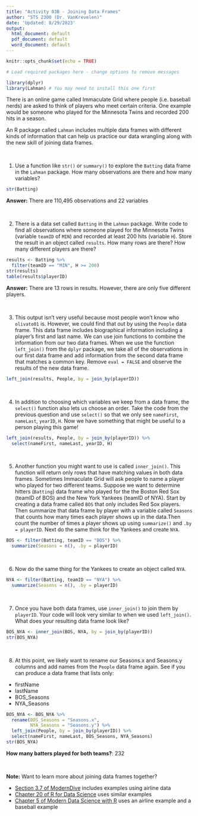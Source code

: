 ```yaml
---
title: "Activity 03B - Joining Data Frames"
author: "STS 2300 (Dr. VanKrevelen)"
date: 'Updated: 8/29/2023'
output:
  html_document: default
  pdf_document: default
  word_document: default
---
```


```r
knitr::opts_chunk$set(echo = TRUE)
```

```r
# Load required packages here - change options to remove messages

library(dplyr)
library(Lahman) # You may need to install this one first
```

There is an online game called Immaculate Grid where people (i.e. baseball nerds) are asked to think of players who meet certain criteria. One example would be someone who played for the Minnesota Twins and recorded 200 hits in a season.

An R package called `Lahman` includes multiple data frames with different kinds of information that can help us practice our data wrangling along with the new skill of joining data frames.


<br>


1. Use a function like `str()` or `summary()` to explore the `Batting` data frame in the `Lahman` package. How many observations are there and how many variables?

```r
str(Batting)
```

**Answer:** There are 110,495 observations and 22 variables

<br>


2. There is a data set called `Batting` in the `Lahman` package. Write code to find all observations where someone played for the Minnesota Twins (variable `teamID` of `MIN`) and recorded at least 200 hits (variable `H`). Store the result in an object called `results`. How many rows are there? How many different players are there?

```r
results <- Batting %>%
  filter(teamID == "MIN", H >= 200)
str(results)
table(results$playerID)
```

**Answer:** There are 13 rows in results. However, there are only five different players.

<br>


3. This output isn't very useful because most people won't know who `olivato01` is. However, we could find that out by using the `People` data frame. This data frame includes biographical information including a player's first and last name. We can use join functions to combine the information from our two data frames. When we use the function `left_join()` from the `dplyr` package, we take all of the observations in our first data frame and add information from the second data frame that matches a common key. Remove `eval = FALSE` and observe the results of the new data frame.

```r
left_join(results, People, by = join_by(playerID))
```

<br>


4. In addition to choosing which variables we keep from a data frame, the `select()` function also lets us choose an order. Take the code from the previous question and use `select()` so that we only see `nameFirst`, `nameLast`, `yearID`, `H`. Now we have something that might be useful to a person playing this game!

```r
left_join(results, People, by = join_by(playerID)) %>%
  select(nameFirst, nameLast, yearID, H)
```

<br>


5. Another function you might want to use is called `inner_join()`. This function will return only rows that have matching values in both data frames. Sometimes Immaculate Grid will ask people to name a player who played for two different teams. Suppose we want to determine hitters (`Batting`) data frame who played for the the Boston Red Sox (teamID of BOS) and the New York Yankees (teamID of NYA). Start by creating a data frame called `BOS` that only includes Red Sox players. Then summarize that data frame by player with a variable called `Seasons` that counts how many times each player shows up in the data.Then count the number of times a player shows up using `summarize()` and `.by = playerID`. Next do the same think for the Yankees and create `NYA`.

```r
BOS <- filter(Batting, teamID == "BOS") %>%
  summarize(Seasons = n(), .by = playerID)
```

<br>


6. Now do the same thing for the Yankees to create an object called `NYA`.

```r
NYA <- filter(Batting, teamID == "NYA") %>%
  summarize(Seasons = n(), .by = playerID)
```

<br>


7. Once you have both data frames, use `inner_join()` to join them by `playerID`. Your code will look very similar to when we used `left_join()`. What does your resulting data frame look like?

```r
BOS_NYA <- inner_join(BOS, NYA, by = join_by(playerID))
str(BOS_NYA)
```

<br>


8. At this point, we likely want to rename our Seasons.x and Seasons.y columns and add names  from the `People` data frame again. See if you can produce a data frame that lists only:

  - firstName
  - lastName
  - BOS_Seasons
  - NYA_Seasons
  
```r
BOS_NYA <- BOS_NYA %>%
  rename(BOS_Seasons = "Seasons.x",
         NYA_Seasons = "Seasons.y") %>%
  left_join(People, by = join_by(playerID)) %>%
  select(nameFirst, nameLast, BOS_Seasons, NYA_Seasons)
str(BOS_NYA)
```

**How many batters played for both teams?**: 232


<br>


**Note:** Want to learn more about joining data frames together?

  - [Section 3.7 of ModernDive](https://moderndive.com/3-wrangling.html#joins) includes examples using airline data
  - [Chapter 20 of R for Data Science](https://r4ds.hadley.nz/joins) uses similar examples
  - [Chapter 5 of Modern Data Science with R](https://mdsr-book.github.io/mdsr3e/05-joins.html) uses an airline example and a baseball example